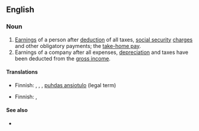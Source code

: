 {{also|net-earnings}}
==English==

===Noun===
{{en-plural noun}}

# [[earning|Earnings]] of a person after [[deduction]] of all taxes, [[social security]] [[charge]]s and other obligatory payments; the [[take-home pay]].
# Earnings of a company after all expenses, [[depreciation]] and taxes have been deducted from the [[gross income]].

====Translations====
{{trans-top|earnings of a person}}
* Finnish: {{t|fi|nettoansio}}, {{t|fi|nettopalkka}}, {{t|fi|nettotulo}}, [[puhdas ansiotulo]] (legal term)
{{trans-mid}}
{{trans-bottom}}

{{trans-top|earnings of a company}}
* Finnish: {{t|fi|nettovoitto}}, {{t+|fi|nettotulos}}
{{trans-mid}}
{{trans-bottom}}

====See also====
* {{l|en|gross pay}}
